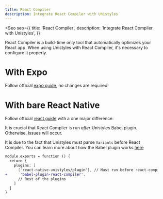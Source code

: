```yaml
---
title: React Compiler
description: Integrate React Compiler with Unistyles
---
```



<Seo
    seo={{
        title: 'React Compiler',
        description: 'Integrate React Compiler with Unistyles',
    }}
>
React Compiler is a build-time only tool that automatically optimizes your React app. When using Unistyles with React Compiler, it's necessary to configure it properly.

# With Expo
Follow official [expo guide](https://docs.expo.dev/guides/react-compiler/), no changes are required!

# With bare React Native
Follow official [react guide](https://react.dev/learn/react-compiler#usage-with-babel) with a one major difference:

It is crucial that React Compiler is run *after* Unistyles Babel plugin. Otherwise, issues will occur.

It is due to the fact that Unistyles must parse `Variants` before React Compiler. You can learn more about how the Babel plugin works [here](/v3/other/babel-plugin)

```diff lang="js" title="babel.config.js"
module.exports = function () {
  return {
    plugins: [
      ['react-native-unistyles/plugin'], // Must run before react-compiler
+      'babel-plugin-react-compiler',
      // Rest of the plugins
    ]
  }
}
```
</Seo>

